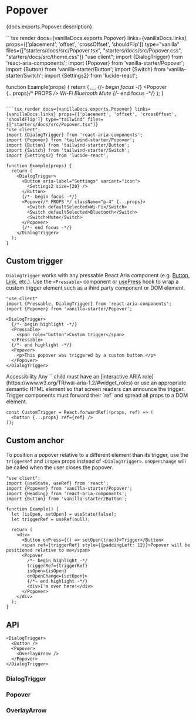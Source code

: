 

# Popover

<PageDescription>{docs.exports.Popover.description}</PageDescription>

<ExampleSwitcher>
  ```tsx render docs={vanillaDocs.exports.Popover} links={vanillaDocs.links} props={['placement', 'offset', 'crossOffset', 'shouldFlip']}  type="vanilla" files={["starters/docs/src/Popover.tsx", "starters/docs/src/Popover.css", "starters/docs/src/theme.css"]}
  "use client";
  import {DialogTrigger} from 'react-aria-components';
  import {Popover} from 'vanilla-starter/Popover';
  import {Button} from 'vanilla-starter/Button';
  import {Switch} from 'vanilla-starter/Switch';
  import {Settings2} from 'lucide-react';

  function Example(props) {
    return (
      <DialogTrigger>
        <Button aria-label="Settings">
          <Settings2 size={20} />
        </Button>
        {/*- begin focus -*/}
        <Popover {...props}/* PROPS */>
          <Switch defaultSelected>Wi-Fi</Switch>
          <Switch defaultSelected>Bluetooth</Switch>
          <Switch>Mute</Switch>
        </Popover>
        {/*- end focus -*/}
      </DialogTrigger>
    );
  }
  ```

  ```tsx render docs={vanillaDocs.exports.Popover} links={vanillaDocs.links} props={['placement', 'offset', 'crossOffset', 'shouldFlip']} type="tailwind" files={["starters/docs/src/Popover.tsx"]}
  "use client";
  import {DialogTrigger} from 'react-aria-components';
  import {Popover} from 'tailwind-starter/Popover';
  import {Button} from 'tailwind-starter/Button';
  import {Switch} from 'tailwind-starter/Switch';
  import {Settings2} from 'lucide-react';

  function Example(props) {
    return (
      <DialogTrigger>
        <Button aria-label="Settings" variant="icon">
          <Settings2 size={20} />
        </Button>
        {/*- begin focus -*/}
        <Popover/* PROPS */ className="p-4" {...props}>
          <Switch defaultSelected>Wi-Fi</Switch>
          <Switch defaultSelected>Bluetooth</Switch>
          <Switch>Mute</Switch>
        </Popover>
        {/*- end focus -*/}
      </DialogTrigger>
    );
  }
  ```
</ExampleSwitcher>

## Custom trigger

`DialogTrigger` works with any pressable React Aria component (e.g. [Button](Button.html), [Link](Link.html), etc.). Use the `<Pressable>` component or [usePress](usePress.html) hook to wrap a custom trigger element such as a third party component or DOM element.

```tsx render
"use client"
import {Pressable, DialogTrigger} from 'react-aria-components';
import {Popover} from 'vanilla-starter/Popover';

<DialogTrigger>
  {/*- begin highlight -*/}
  <Pressable>
    <span role="button">Custom trigger</span>
  </Pressable>
  {/*- end highlight -*/}
  <Popover>
    <p>This popover was triggered by a custom button.</p>
  </Popover>
</DialogTrigger>
```

<InlineAlert variant="notice">
  <Heading>Accessibility</Heading>
  <Content>Any `<Pressable>` child must have an [interactive ARIA role](https://www.w3.org/TR/wai-aria-1.2/#widget_roles) or use an appropriate semantic HTML element so that screen readers can announce the trigger. Trigger components must forward their `ref` and spread all props to a DOM element.</Content>
</InlineAlert>

```tsx
const CustomTrigger = React.forwardRef((props, ref) => (
  <button {...props} ref={ref} />
));
```

## Custom anchor

To position a popover relative to a different element than its trigger, use the `triggerRef` and `isOpen` props instead of `<DialogTrigger>`. `onOpenChange` will be called when the user closes the popover.

```tsx render
"use client";
import {useState, useRef} from 'react';
import {Popover} from 'vanilla-starter/Popover';
import {Heading} from 'react-aria-components';
import {Button} from 'vanilla-starter/Button';

function Example() {
  let [isOpen, setOpen] = useState(false);
  let triggerRef = useRef(null);

  return (
    <div>
      <Button onPress={() => setOpen(true)}>Trigger</Button>
      <span ref={triggerRef} style={{paddingLeft: 12}}>Popover will be positioned relative to me</span>
      <Popover
        /*- begin highlight -*/
        triggerRef={triggerRef}
        isOpen={isOpen}
        onOpenChange={setOpen}>
        {/*- end highlight -*/}
        <div>I'm over here!</div>
      </Popover>
    </div>
  );
}
```

## API

<Anatomy />

```tsx links={{DialogTrigger: '#dialogtrigger', Button: 'Button.html', Popover: '#popover', OverlayArrow: '#overlayarrow'}}
<DialogTrigger>
  <Button />
  <Popover>
    <OverlayArrow />
  </Popover>
</DialogTrigger>
```

### DialogTrigger

<PropTable component={docs.exports.DialogTrigger} links={docs.links} showDescription />

### Popover

<PropTable component={docs.exports.Popover} links={docs.links} showDescription />

<StateTable defaultClassName="react-aria-Popover" properties={docs.exports.PopoverRenderProps.properties} />

### OverlayArrow

<PropTable component={docs.exports.OverlayArrow} links={docs.links} showDescription />

<StateTable defaultClassName="react-aria-OverlayArrow" properties={docs.exports.OverlayArrowRenderProps.properties} />
